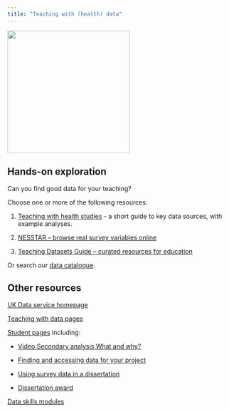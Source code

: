 ```yaml
---
title: "Teaching with (health) data"
---
```


![](images/ukds-logo-col-grey.png){width="275"}

## Hands-on exploration

Can you find good data for your teaching?

Choose one or more of the following resources:

1.  [Teaching with health studies](https://ukdataserviceopen.github.io/Teaching_with_data_workshop_health/Data_cheatsheets/Health_Survey_Cheatsheet.html) - a short guide to key data sources, with example analyses.

2.  [NESSTAR – browse real survey variables online](http://nesstar.ukdataservice.ac.uk/webview/)

3.  [Teaching Datasets Guide – curated resources for education](https://ukdataserviceopen.github.io/Teaching_datasets/)

Or search our [data catalogue](https://beta.ukdataservice.ac.uk/datacatalogue/studies/?Search=#!?Search=&Page=1&Rows=10&Sort=0&DateFrom=440&DateTo=2025).

## Other resources

[UK Data service homepage](https://ukdataservice.ac.uk/)

[Teaching with data pages](https://ukdataservice.ac.uk/learning-hub/teach-with-real-data/)

[Student pages](https://ukdataservice.ac.uk/learning-hub/students/) including:

-   [Video Secondary analysis What and why?](https://ukdataservice.ac.uk/learning-hub/students/#doing-a-dissertation-or-project)

-   [Finding and accessing data for your project](https://ukdataservice.ac.uk/learning-hub/students/resources/data-for-your-project/)

-   [Using survey data in a dissertation](https://www.ukdataservice.ac.uk/learning-hub/students/resources/using-survey-data/)

-   [Dissertation award](https://ukdataservice.ac.uk/learning-hub/students/dissertation-award/dissertation-award/)

[Data skills modules](https://ukdataservice.ac.uk/learning-hub/data-skills-modules/)

